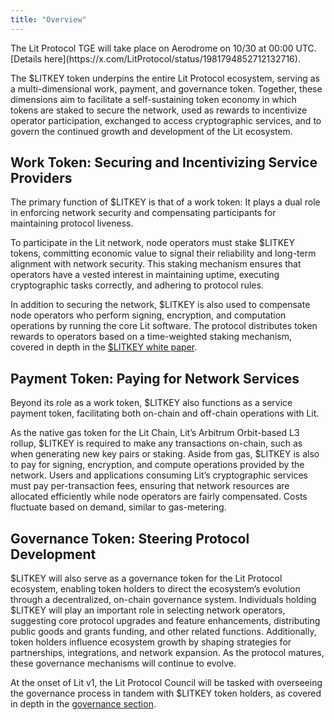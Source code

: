 ```yaml
---
title: "Overview"
---
```


<Note>
The Lit Protocol TGE will take place on Aerodrome on 10/30 at 00:00 UTC. [Details here](https://x.com/LitProtocol/status/1981794852712132716).
</Note>

The \$LITKEY token underpins the entire Lit Protocol ecosystem, serving as a multi-dimensional work, payment, and governance token. Together, these dimensions aim to facilitate a self-sustaining token economy in which tokens are staked to secure the network, used as rewards to incentivize operator participation, exchanged to access cryptographic services, and to govern the continued growth and development of the Lit ecosystem.

## Work Token: Securing and Incentivizing Service Providers

The primary function of \$LITKEY is that of a work token: It plays a dual role in enforcing network security and compensating participants for maintaining protocol liveness.

To participate in the Lit network, node operators must stake \$LITKEY tokens, committing economic value to signal their reliability and long-term alignment with network security. This staking mechanism ensures that operators have a vested interest in maintaining uptime, executing cryptographic tasks correctly, and adhering to protocol rules.

In addition to securing the network, \$LITKEY is also used to compensate node operators who perform signing, encryption, and computation operations by running the core Lit software. The protocol distributes token rewards to operators based on a time-weighted staking mechanism, covered in depth in the [$LITKEY white paper](https://github.com/LIT-Protocol/LITKEY-Token-Paper-v1).

## Payment Token: Paying for Network Services

Beyond its role as a work token, \$LITKEY also functions as a service payment token, facilitating both on-chain and off-chain operations with Lit.

As the native gas token for the Lit Chain, Lit’s Arbitrum Orbit-based L3 rollup, \$LITKEY is required to make any transactions on-chain, such as when generating new key pairs or staking. Aside from gas, $LITKEY is also to pay for signing, encryption, and compute operations provided by the network. Users and applications consuming Lit’s cryptographic services must pay per-transaction fees, ensuring that network resources are allocated efficiently while node operators are fairly compensated. Costs fluctuate based on demand, similar to gas-metering.

## Governance Token: Steering Protocol Development

\$LITKEY will also serve as a governance token for the Lit Protocol ecosystem, enabling token holders to direct the ecosystem’s evolution through a decentralized, on-chain governance system. Individuals holding $LITKEY will play an important role in selecting network operators, suggesting core protocol upgrades and feature enhancements, distributing public goods and grants funding, and other related functions. Additionally, token holders influence ecosystem growth by shaping strategies for partnerships, integrations, and network expansion. As the protocol matures, these governance mechanisms will continue to evolve.

At the onset of Lit v1, the Lit Protocol Council will be tasked with overseeing the governance process in tandem with \$LITKEY token holders, as covered in depth in the [governance section](/governance/overview).


